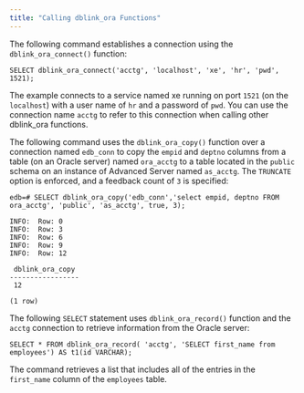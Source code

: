 ```yaml
---
title: "Calling dblink_ora Functions"
---
```


<div id="calling_dblink_ora_functions" class="registered_link"></div>


The following command establishes a connection using the `dblink_ora_connect()` function:

    SELECT dblink_ora_connect('acctg', 'localhost', 'xe', 'hr', 'pwd', 1521);

The example connects to a service named xe running on port `1521` (on the `localhost`) with a user name of `hr` and a password of `pwd`. You can use the connection name `acctg` to refer to this connection when calling other dblink\_ora functions.

The following command uses the `dblink_ora_copy()` function over a connection named `edb_conn` to copy the `empid` and `deptno` columns from a table (on an Oracle server) named `ora_acctg` to a table located in the `public` schema on an instance of Advanced Server named `as_acctg`. The `TRUNCATE` option is enforced, and a feedback count of `3` is specified:

    edb=# SELECT dblink_ora_copy('edb_conn','select empid, deptno FROM
    ora_acctg', 'public', 'as_acctg', true, 3);

    INFO:  Row: 0
    INFO:  Row: 3
    INFO:  Row: 6
    INFO:  Row: 9
    INFO:  Row: 12

     dblink_ora_copy
    -----------------
     12

    (1 row)

The following `SELECT` statement uses `dblink_ora_record()` function and the `acctg` connection to retrieve information from the Oracle server:

    SELECT * FROM dblink_ora_record( 'acctg', 'SELECT first_name from
    employees') AS t1(id VARCHAR);

The command retrieves a list that includes all of the entries in the `first_name` column of the `employees` table.
